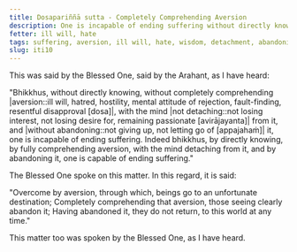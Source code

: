 ```yaml
---
title: Dosapariññā sutta - Completely Comprehending Aversion
description: One is incapable of ending suffering without directly knowing, not completely comprehending aversion, without the mind not detaching from it and without abandoning it. One is capable of ending suffering by directly knowing, by fully comprehending aversion, with the mind detaching from it, and by abandoning it.
fetter: ill will, hate
tags: suffering, aversion, ill will, hate, wisdom, detachment, abandoning, iti
slug: iti10
---
```


This was said by the Blessed One, said by the Arahant, as I have heard:

"Bhikkhus, without directly knowing, without completely comprehending |aversion::ill will, hatred, hostility, mental attitude of rejection, fault-finding, resentful disapproval [dosa]|, with the mind |not detaching::not losing interest, not losing desire for, remaining passionate [avirājayanta]| from it, and |without abandoning::not giving up, not letting go of [appajahaṁ]| it, one is incapable of ending suffering. Indeed bhikkhus, by directly knowing, by fully comprehending aversion, with the mind detaching from it, and by abandoning it, one is capable of ending suffering."

The Blessed One spoke on this matter. In this regard, it is said:

"Overcome by aversion, through which,
beings go to an unfortunate destination;
Completely comprehending that aversion,
those seeing clearly abandon it;
Having abandoned it, they do not return,
to this world at any time."

This matter too was spoken by the Blessed One, as I have heard.